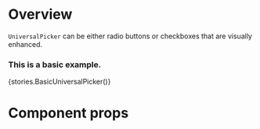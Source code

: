 
<Meta title="Modules|Forms/Components" component={UniversalPicker} />

# Overview

`UniversalPicker` can be either radio buttons or checkboxes that are visually enhanced.

### This is a basic example.

<Preview>
    <Story name="UniversalPicker">{stories.BasicUniversalPicker()}</Story>
</Preview>

# Component props

<Props of={UniversalPicker} />
